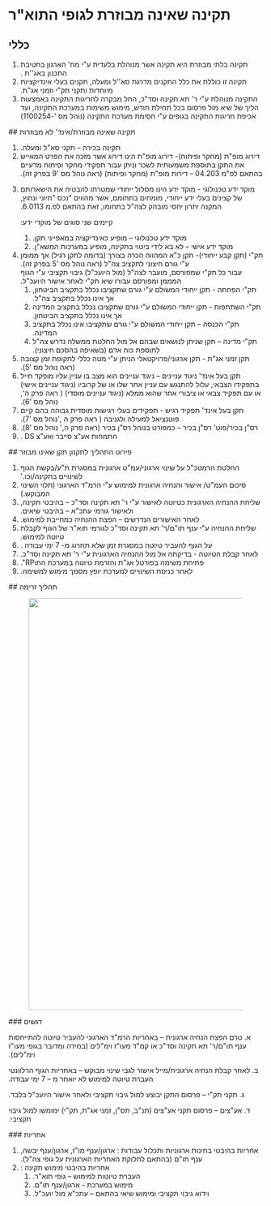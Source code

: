 # תקינה שאינה מבוזרת לגופי התוא"ר 
 
 ## כללי 
<ol><li><span lang="he" dir="rtl">תקינה בלתי מבוזרת היא תקינה אשר מנוהלת בלעדית ע"י מח' הארגון בחטיבת התכנון באג''ת .</span></li><li><span lang="he" dir="rtl">תקינה זו כוללת את כלל התקנים מדרגת סא''ל ומעלה, תקנים בעלי אינדיקציות מיוחדות ותקני תק"י וזמני אג"ת.</span></li><li><span lang="he" dir="rtl">התקינה מנוהלת ע"י ר' תא תקינה וסד"כ, החל מבקרה לחריגות התקינה באמצעות הליך של שיא מול פרסום בכל תחילת חודש, מימוש משימות במערכת התקינה, ועד אכיפת חריגות התקינה בגופים ע"י חסימת מערכת התקינה (נוהל מס '-1100254)</span></li></ol> 
 ## תקינה שאינה מבוזרת/אינד' לא מבוזרות 
<ol><li><span lang="he" dir="rtl">תקינה בכירה – תקני סא"ל ומעלה.</span></li><li><span lang="he" dir="rtl">דירוג מופ"ת (מחקר ופיתוח)- דירוג מופ"ת הינו דירוג אשר מזכה את הפרט המאייש את התקן בתוספת משמעותית לשכר וניתן עבור תפקידי מחקר ופיתוח מדעיים בהתאם לפ"מ 04.203 – דירות מופ"ת (מחקר ופיתוח) (ראה נוהל מס '9 בפרק זה).</span></li><li><p><span lang="he" dir="rtl">מוקד ידע טכנולוגי - מוקד ידע הינו מסלול ייחודי שמטרתו להבטיח את הישארותם של קצינים בעלי ידע ייחודי, מומחים בתחומם, אשר מהווים "נכס "חיוני ונחוץ, המקנה יתרון יחסי מובהק לצה"ל בתחומו, זאת בהתאם לפ.מ 6.0113.</span></p><p><span lang="he" dir="rtl">קיימים שני סוגים של מוקדי ידע:</span></p><ol><li><span lang="he" dir="rtl">מוקד ידע טכנולוגי – מופיע כאינדיקציה במאפייני תקן.</span></li><li><span lang="he" dir="rtl">מוקד ידע אישי – לא בא לידי ביטוי בתקינה, מופיע במערכות המשא"ן.</span></li></ol></li><li><span lang="he" dir="rtl">תק"י (תקן קבע ייחודי)- תקן כ"א המהווה הכרה בצורך (בדומה לתקן רגיל) אך ממומן ע"י גורם חיצוני לתקציב צה"ל (ראה נוהל מס '5 בפרק זה).</span><br /><span lang="he" dir="rtl">עבור כל תק"י שמפורסם, מועבר לצה"ל (מול היועכ"ל) גיבוי תקציבי ע"י הגוף המממן ומפורסם עבורו שיא תק"י לאחר אישור היועכ"ל.</span><ol><li><span lang="he" dir="rtl">תק"י הפחתה - תקן ייחודי המשולם ע"י גורם שתקציבו נכלל בתקציב הביטחון, אך אינו נכלל בתקציב צה"ל.</span></li><li><span lang="he" dir="rtl">תק"י השתתפות - תקן ייחודי המשולם ע"י גורם שתקציבו נכלל בתקציב המדינה אך אינו נכלל בתקציב הביטחון.</span></li><li><span lang="he" dir="rtl">תק"י הכנסה – תקן ייחודי המשולם ע"י גורם שתקציבו אינו נכלל בתקציב המדינה.</span></li><li><span lang="he" dir="rtl">תק"י מדינה – תקן שניתן לנושאים שבהם אל מול החלטת ממשלה נדרש צה"ל לתוספת כוח אדם (בשאיפה בהסכם חיצוני).</span></li></ol></li><li><span lang="he" dir="rtl">תקן זמני אג"ת - תקן ארגוני/פרויקטאלי הניתן ע"י מטה כללי לתקופת זמן קצובה (ראה נוהל מס '5).</span></li><li><span lang="he" dir="rtl">תקן בעל אינד' ניגוד עניינים – ניגוד עניינים הוא מצב בו עניין עליו מופקד חייל בתפקידו הצבאי, עלול להתנגש עם עניין אחר שלו או של קרוביו (ניגוד עניינים אישי) או עם תפקיד צבאי או ציבורי אחר שהוא ממלא (ניגוד עניינים מוסדי) ( ראה פרק ה', נוהל מס '6).</span></li><li><span lang="he" dir="rtl">תקן בעל אינד' תפקיד רגיש - תפקידים בעלי רגישות מוסדית גבוהה בהם קיים פוטנציאל למעילה ולגניבה ( ראה פרק ה ,'נוהל מס '7).</span></li><li><span lang="he" dir="rtl">רס"ן בכיר/פוט' רס"ן בכיר – כמפורט בנוהל רס"ן בכיר (ראה פרק ה,' נוהל מס '8).</span></li><li><span lang="he" dir="rtl">התמחות אע"צ סייבר ואע"צ DS .</span></li></ol> 
 ## פירוט התהליך לתקנון תקן שאינו מבוזר 
<ol><li><span lang="he" dir="rtl">החלטת הרמטכ"ל על שינוי ארגוני/עמ"ט ארגונית במסגרת ת"ע/בקשת הגוף לשינויים בתקינה/וכו.'</span></li><li><span lang="he" dir="rtl">סיכום העמ"ט/ אישור והנחיה ארגונית למימוש ע"י הרמ"ד הארגוני (תלוי השינוי המבוקש.)</span></li><li><span lang="he" dir="rtl">שליחת ההנחיה הארגונית כטיוטה לאישור ע"י ר' תא תקינה וסד"כ – בהיבטי תקינה, ולאישור גורמי עתכ"א – בהיבטי שיאים.</span></li><li><span lang="he" dir="rtl">לאחר האישורים הנדרשים – הפצת ההנחיה כמחייבת למימוש.</span></li><li><span lang="he" dir="rtl">שליחת ההנחיה ע"י ענף תו"ם/ר' תא תקינה וסד"כ לגורמי תוא"ר של הגוף לקבלת טיוטה למימוש.</span></li><li><span lang="he" dir="rtl">על הגוף להעביר טיוטה במסגרת זמן שלא תחרוג מ- 7 ימי עבודה .</span></li><li><span lang="he" dir="rtl">לאחר קבלת הטיוטה - בדיקתה אל מול ההנחיה הארגונית ע"י ר' תא תקינה וסד"כ.</span></li><li><span lang="he" dir="rtl">פתיחת משימה בפורטל אג"ת והזרמת טיוטה במערכת התוRP".</span></li><li><span lang="he" dir="rtl">לאחר כניסת השינויים למערכת יופץ מסמך מימוש למשימה.</span></li></ol> 
 ## תהליך זרימה 
<figure className="image"><img style={{aspectRatio: "505/812"}} src="https://jyz8p1uw8qavvlz5.public.blob.vercel-storage.com//images/1717567459429-image-n3SfgeIaM9uL3LhVjvRevRqyShZpvg.png" width="505" height="812" /></figure> 
 ### דגשים 
<p><span lang="he" dir="rtl">א. טרם הפצת הנחיה ארגונית – באחריות הרמ"ד הארגוני להעביר טיוטה להתייחסות ענף תו"ם/ר' תא תקינה וסד"כ או קמ"ד מעו"ז וימ"לים (במידה ומדובר בגופי מעו"ז וימ"לים).</span></p><p><span lang="he" dir="rtl">ב. לאחר קבלת הנחיה ארגונית/מייל אישור לגבי שינוי מבוקש – באחריות הגוף הרלוונטי העברת טיוטה למימוש לא יואחר מ – 7 ימי עבודה.</span></p><p><span lang="he" dir="rtl">ג. תקני תק"י – פרסום התקן יבוצע למול גיבוי תקציבי ולאחר אישור היועכ"ל בלבד.</span></p><p><span lang="he" dir="rtl">ד. אע"צים – פרסום תקני אע"צים (תנ"ב, תס"ן, זמני אג"ת, תק"י) ימומשו למול גיבוי תקציבי.</span></p> 
 ### אחריות 
<ol style={{listStyleType: "decimal"}}><li><span lang="he" dir="rtl">אחריות בהיבטי בחינות ארגוניות ותכלול עבודות : ארגון/ענף מו"ז, ארגון/ענף יבשה, ענף תו"ם (בהתאם לחלוקת האחריות הארגונית על גופי צה"ל).</span></li><li><span lang="he" dir="rtl">אחריות בהיבטי מימוש תקינה :</span><ol><li><span lang="he" dir="rtl">העברת טיוטות למימוש – גופי תוא"ר.</span></li><li><span lang="he" dir="rtl">מימוש במערכת - ארגון/ענף תו"ם.</span></li><li><span lang="he" dir="rtl">וידוא גיבוי תקציבי ומימוש שיאי בהתאם – עתכ"א מול יועכ"ל.
</span></li></ol></li></ol>